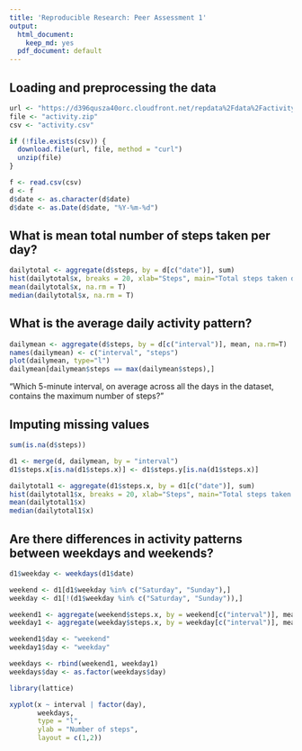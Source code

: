 ```yaml
---
title: 'Reproducible Research: Peer Assessment 1'
output:
  html_document:
    keep_md: yes
  pdf_document: default
---
```



## Loading and preprocessing the data
```r
url <- "https://d396qusza40orc.cloudfront.net/repdata%2Fdata%2Factivity.zip"
file <- "activity.zip"
csv <- "activity.csv"

if (!file.exists(csv)) {
  download.file(url, file, method = "curl")
  unzip(file)
}

f <- read.csv(csv)
d <- f
d$date <- as.character(d$date)
d$date <- as.Date(d$date, "%Y-%m-%d")
```

## What is mean total number of steps taken per day?
```r
dailytotal <- aggregate(d$steps, by = d[c("date")], sum)
hist(dailytotal$x, breaks = 20, xlab="Steps", main="Total steps taken daily")
mean(dailytotal$x, na.rm = T)
median(dailytotal$x, na.rm = T)
```


## What is the average daily activity pattern?
```r
dailymean <- aggregate(d$steps, by = d[c("interval")], mean, na.rm=T)
names(dailymean) <- c("interval", "steps")
plot(dailymean, type="l")
dailymean[dailymean$steps == max(dailymean$steps),]
```
"Which 5-minute interval, on average across all the days in the dataset, contains the maximum number of steps?"


## Imputing missing values
```r
sum(is.na(d$steps))

d1 <- merge(d, dailymean, by = "interval")
d1$steps.x[is.na(d1$steps.x)] <- d1$steps.y[is.na(d1$steps.x)]

dailytotal1 <- aggregate(d1$steps.x, by = d1[c("date")], sum)
hist(dailytotal1$x, breaks = 20, xlab="Steps", main="Total steps taken daily")
mean(dailytotal1$x)
median(dailytotal1$x)
```


## Are there differences in activity patterns between weekdays and weekends?
```r
d1$weekday <- weekdays(d1$date)

weekend <- d1[d1$weekday %in% c("Saturday", "Sunday"),]
weekday <- d1[!(d1$weekday %in% c("Saturday", "Sunday")),]

weekend1 <- aggregate(weekend$steps.x, by = weekend[c("interval")], mean)
weekday1 <- aggregate(weekday$steps.x, by = weekday[c("interval")], mean)

weekend1$day <- "weekend"
weekday1$day <- "weekday"

weekdays <- rbind(weekend1, weekday1)
weekdays$day <- as.factor(weekdays$day)

library(lattice)

xyplot(x ~ interval | factor(day), 
       weekdays,
       type = "l", 
       ylab = "Number of steps",
       layout = c(1,2))
```